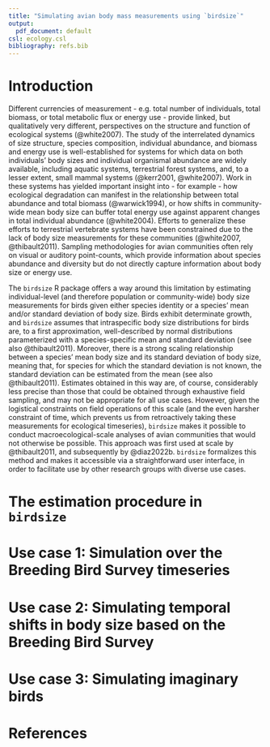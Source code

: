 ```yaml
---
title: "Simulating avian body mass measurements using `birdsize`"
output:
  pdf_document: default
csl: ecology.csl
bibliography: refs.bib
---
```


# Introduction

Different currencies of measurement - e.g. total number of individuals, total biomass, or total metabolic flux or energy use - provide linked, but qualitatively very different, perspectives on the structure and function of ecological systems (@white2007). The study of the interrelated dynamics of size structure, species composition, individual abundance, and biomass and energy use is well-established for systems for which data on both individuals' body sizes and individual organismal abundance are widely available, including aquatic systems, terrestrial forest systems, and, to a lesser extent, small mammal systems (@kerr2001, @white2007). Work in these systems has yielded important insight into - for example - how ecological degradation can manifest in the relationship between total abundance and total biomass (@warwick1994), or how shifts in community-wide mean body size can buffer total energy use against apparent changes in total individual abundance (@white2004). Efforts to generalize these efforts to terrestrial vertebrate systems have been constrained due to the lack of body size measurements for these communities (@white2007, @thibault2011). Sampling methodologies for avian communities often rely on visual or auditory point-counts, which provide information about species abundance and diversity but do not directly capture information about body size or energy use. 

The `birdsize` R package offers a way around this limitation by estimating individual-level (and therefore population or community-wide) body size measurements for birds given either species identity or a species' mean and/or standard deviation of body size. Birds exhibit determinate growth, and `birdsize` assumes that intraspecific body size distributions for birds are, to a first approximation, well-described by normal distributions parameterized with a species-specific mean and standard deviation (see also @thibault2011). Moreover, there is a strong scaling relationship between a species' mean body size and its standard deviation of body size, meaning that, for species for which the standard deviation is not known, the standard deviation can be estimated from the mean (see also @thibault2011). Estimates obtained in this way are, of course, considerably less precise than those that could be obtained through exhaustive field sampling, and may not be appropriate for all use cases. However, given the logistical constraints on field operations of this scale (and the even harsher constraint of time, which prevents us from retroactively taking these measurements for ecological timeseries), `birdsize` makes it possible to conduct macroecological-scale analyses of avian communities that would not otherwise be possible. This approach was first used at scale by @thibault2011, and subsequently by @diaz2022b. `birdsize` formalizes this method and makes it accessible via a straightforward user interface, in order to facilitate use by other research groups with diverse use cases. 

# The estimation procedure in `birdsize`

# Use case 1: Simulation over the Breeding Bird Survey timeseries

# Use case 2: Simulating temporal shifts in body size based on the Breeding Bird Survey

# Use case 3: Simulating imaginary birds 

# References
